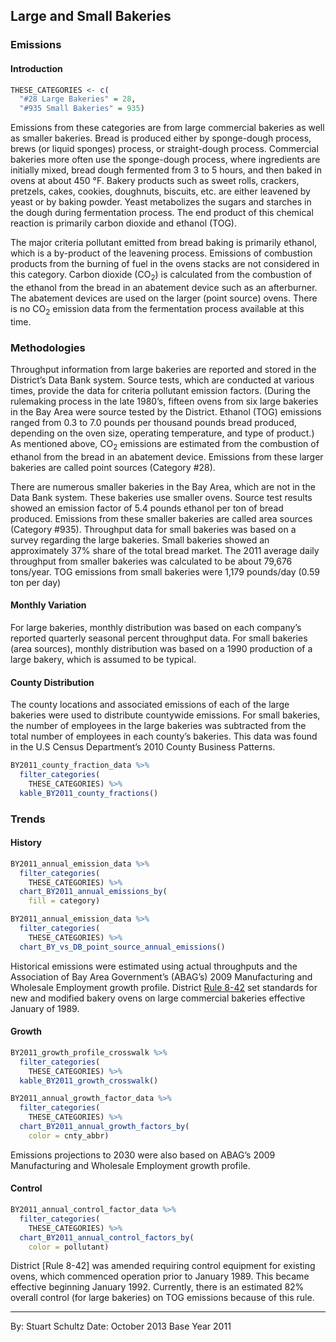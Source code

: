 ## Large and Small Bakeries

### Emissions

#### Introduction {-}

```r
THESE_CATEGORIES <- c(
  "#28 Large Bakeries" = 28,
  "#935 Small Bakeries" = 935)
```

Emissions from these categories are from large commercial bakeries as well as smaller bakeries. Bread is produced either by sponge-dough process, brews (or liquid sponges) process, or straight-dough process. Commercial bakeries more often use the sponge-dough process, where ingredients are initially mixed, bread dough fermented from 3 to 5 hours, and then baked in ovens at about 450 °F. Bakery products such as sweet rolls, crackers, pretzels, cakes, cookies, doughnuts, biscuits, etc. are either leavened by yeast or by baking powder. Yeast metabolizes the sugars and starches in the dough during fermentation process. The end product of this chemical reaction is primarily carbon dioxide and ethanol (TOG).

The major criteria pollutant emitted from bread baking is primarily ethanol, which is a by-product of the leavening process. Emissions of combustion products from the burning of fuel in the ovens stacks are not considered in this category. Carbon dioxide (CO~2~) is calculated from the combustion of the ethanol from the bread in an abatement device such as an afterburner. The abatement devices are used on the larger (point source) ovens. There is no CO~2~ emission data from the fermentation process available at this time.

### Methodologies

Throughput information from large bakeries are reported and stored in the District's Data Bank system. Source tests, which are conducted at various times, provide the data for criteria pollutant emission factors. (During the rulemaking process in the late 1980’s, fifteen ovens from six large bakeries in the Bay Area were source tested by the District. Ethanol (TOG) emissions ranged from 0.3 to 7.0 pounds per thousand pounds bread produced, depending on the oven size, operating temperature, and type of product.) As mentioned above, CO~2~ emissions are estimated from the combustion of ethanol from the bread in an abatement device. Emissions from these larger bakeries are called point sources (Category #28).

There are numerous smaller bakeries in the Bay Area, which are not in the Data Bank system. These bakeries use smaller ovens. Source test results showed an emission factor of 5.4 pounds ethanol per ton of bread produced. Emissions from these smaller bakeries are called area sources (Category #935).
Throughput data for small bakeries was based on a survey regarding the large bakeries. Small bakeries showed an approximately 37% share of the total bread market. The 2011 average daily throughput from smaller bakeries was calculated to be about 79,676 tons/year. TOG emissions from small bakeries were 1,179 pounds/day (0.59 ton per day)

#### Monthly Variation {-}

For large bakeries, monthly distribution was based on each company's reported quarterly seasonal percent throughput data. For small bakeries (area sources), monthly distribution was based on a 1990 production of a large bakery, which is assumed to be typical.

#### County Distribution {-}

The county locations and associated emissions of each of the large bakeries were used to distribute countywide emissions. For small bakeries, the number of employees in the large bakeries was subtracted from the total number of employees in each county’s bakeries. This data was found in the U.S Census Department’s 2010 County Business Patterns.

```r
BY2011_county_fraction_data %>%
  filter_categories(
    THESE_CATEGORIES) %>%
  kable_BY2011_county_fractions()
```

### Trends

#### History

```r
BY2011_annual_emission_data %>%
  filter_categories(
    THESE_CATEGORIES) %>%
  chart_BY2011_annual_emissions_by(
    fill = category)
```

```r
BY2011_annual_emission_data %>%
  filter_categories(
    THESE_CATEGORIES) %>%
  chart_BY_vs_DB_point_source_annual_emissions()
```

Historical emissions were estimated using actual throughputs and the Association of Bay Area Government’s (ABAG’s) 2009 Manufacturing and Wholesale Employment growth profile. District [Rule 8-42](https://www.baaqmd.gov/rules-and-compliance/rules/reg-8-rule-42-large-commercial-bread-bakeries) set standards for new and modified bakery ovens on large commercial bakeries effective January of 1989.

#### Growth {-}

```r
BY2011_growth_profile_crosswalk %>%
  filter_categories(
    THESE_CATEGORIES) %>%
  kable_BY2011_growth_crosswalk()
```

```r
BY2011_annual_growth_factor_data %>%
  filter_categories(
    THESE_CATEGORIES) %>%
  chart_BY2011_annual_growth_factors_by(
    color = cnty_abbr)
```

Emissions projections to 2030 were also based on ABAG’s 2009 Manufacturing and Wholesale Employment growth profile.

#### Control {-}

```r
BY2011_annual_control_factor_data %>%
  filter_categories(
    THESE_CATEGORIES) %>%
  chart_BY2011_annual_control_factors_by(
    color = pollutant)
```

District [Rule 8-42] was amended requiring control equipment for existing ovens, which commenced operation prior to January 1989. This became effective beginning January 1992. Currently, there is an estimated 82% overall control (for large bakeries) on TOG emissions because of this rule.

***

By: Stuart Schultz 
Date: October 2013 
Base Year 2011
